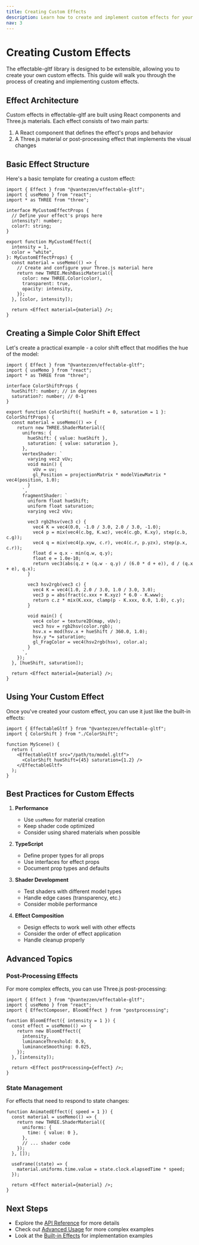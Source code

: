 ```yaml
---
title: Creating Custom Effects
description: Learn how to create and implement custom effects for your glTF models
nav: 3
---
```


# Creating Custom Effects

The effectable-gltf library is designed to be extensible, allowing you to create your own custom effects. This guide will walk you through the process of creating and implementing custom effects.

## Effect Architecture

Custom effects in effectable-gltf are built using React components and Three.js materials. Each effect consists of two main parts:

1. A React component that defines the effect's props and behavior
2. A Three.js material or post-processing effect that implements the visual changes

## Basic Effect Structure

Here's a basic template for creating a custom effect:

```tsx
import { Effect } from "@vantezzen/effectable-gltf";
import { useMemo } from "react";
import * as THREE from "three";

interface MyCustomEffectProps {
  // Define your effect's props here
  intensity?: number;
  color?: string;
}

export function MyCustomEffect({
  intensity = 1,
  color = "white",
}: MyCustomEffectProps) {
  const material = useMemo(() => {
    // Create and configure your Three.js material here
    return new THREE.MeshBasicMaterial({
      color: new THREE.Color(color),
      transparent: true,
      opacity: intensity,
    });
  }, [color, intensity]);

  return <Effect material={material} />;
}
```

## Creating a Simple Color Shift Effect

Let's create a practical example - a color shift effect that modifies the hue of the model:

```tsx
import { Effect } from "@vantezzen/effectable-gltf";
import { useMemo } from "react";
import * as THREE from "three";

interface ColorShiftProps {
  hueShift?: number; // in degrees
  saturation?: number; // 0-1
}

export function ColorShift({ hueShift = 0, saturation = 1 }: ColorShiftProps) {
  const material = useMemo(() => {
    return new THREE.ShaderMaterial({
      uniforms: {
        hueShift: { value: hueShift },
        saturation: { value: saturation },
      },
      vertexShader: `
        varying vec2 vUv;
        void main() {
          vUv = uv;
          gl_Position = projectionMatrix * modelViewMatrix * vec4(position, 1.0);
        }
      `,
      fragmentShader: `
        uniform float hueShift;
        uniform float saturation;
        varying vec2 vUv;
        
        vec3 rgb2hsv(vec3 c) {
          vec4 K = vec4(0.0, -1.0 / 3.0, 2.0 / 3.0, -1.0);
          vec4 p = mix(vec4(c.bg, K.wz), vec4(c.gb, K.xy), step(c.b, c.g));
          vec4 q = mix(vec4(p.xyw, c.r), vec4(c.r, p.yzx), step(p.x, c.r));
          float d = q.x - min(q.w, q.y);
          float e = 1.0e-10;
          return vec3(abs(q.z + (q.w - q.y) / (6.0 * d + e)), d / (q.x + e), q.x);
        }

        vec3 hsv2rgb(vec3 c) {
          vec4 K = vec4(1.0, 2.0 / 3.0, 1.0 / 3.0, 3.0);
          vec3 p = abs(fract(c.xxx + K.xyz) * 6.0 - K.www);
          return c.z * mix(K.xxx, clamp(p - K.xxx, 0.0, 1.0), c.y);
        }

        void main() {
          vec4 color = texture2D(map, vUv);
          vec3 hsv = rgb2hsv(color.rgb);
          hsv.x = mod(hsv.x + hueShift / 360.0, 1.0);
          hsv.y *= saturation;
          gl_FragColor = vec4(hsv2rgb(hsv), color.a);
        }
      `,
    });
  }, [hueShift, saturation]);

  return <Effect material={material} />;
}
```

## Using Your Custom Effect

Once you've created your custom effect, you can use it just like the built-in effects:

```tsx
import { EffectableGltf } from "@vantezzen/effectable-gltf";
import { ColorShift } from "./ColorShift";

function MyScene() {
  return (
    <EffectableGltf src="/path/to/model.gltf">
      <ColorShift hueShift={45} saturation={1.2} />
    </EffectableGltf>
  );
}
```

## Best Practices for Custom Effects

1. **Performance**

   - Use `useMemo` for material creation
   - Keep shader code optimized
   - Consider using shared materials when possible

2. **TypeScript**

   - Define proper types for all props
   - Use interfaces for effect props
   - Document prop types and defaults

3. **Shader Development**

   - Test shaders with different model types
   - Handle edge cases (transparency, etc.)
   - Consider mobile performance

4. **Effect Composition**
   - Design effects to work well with other effects
   - Consider the order of effect application
   - Handle cleanup properly

## Advanced Topics

### Post-Processing Effects

For more complex effects, you can use Three.js post-processing:

```tsx
import { Effect } from "@vantezzen/effectable-gltf";
import { useMemo } from "react";
import { EffectComposer, BloomEffect } from "postprocessing";

function BloomEffect({ intensity = 1 }) {
  const effect = useMemo(() => {
    return new BloomEffect({
      intensity,
      luminanceThreshold: 0.9,
      luminanceSmoothing: 0.025,
    });
  }, [intensity]);

  return <Effect postProcessing={effect} />;
}
```

### State Management

For effects that need to respond to state changes:

```tsx
function AnimatedEffect({ speed = 1 }) {
  const material = useMemo(() => {
    return new THREE.ShaderMaterial({
      uniforms: {
        time: { value: 0 },
      },
      // ... shader code
    });
  }, []);

  useFrame((state) => {
    material.uniforms.time.value = state.clock.elapsedTime * speed;
  });

  return <Effect material={material} />;
}
```

## Next Steps

- Explore the [API Reference](./api-reference) for more details
- Check out [Advanced Usage](./advanced-usage) for more complex examples
- Look at the [Built-in Effects](./built-in-effects) for implementation examples
